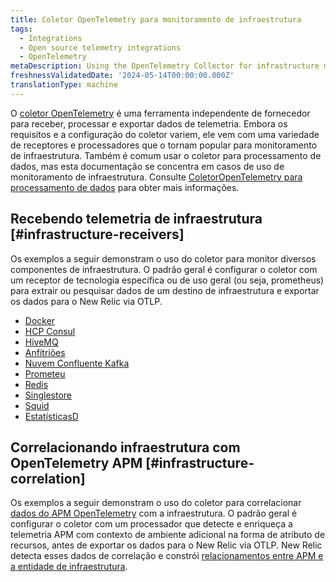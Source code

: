 ```yaml
---
title: Coletor OpenTelemetry para monitoramento de infraestrutura
tags:
  - Integrations
  - Open source telemetry integrations
  - OpenTelemetry
metaDescription: Using the OpenTelemetry Collector for infrastructure monitoring
freshnessValidatedDate: '2024-05-14T00:00:00.000Z'
translationType: machine
---
```


O [coletor OpenTelemetry](https://opentelemetry.io/docs/collector/) é uma ferramenta independente de fornecedor para receber, processar e exportar dados de telemetria. Embora os requisitos e a configuração do coletor variem, ele vem com uma variedade de receptores e processadores que o tornam popular para monitoramento de infraestrutura. Também é comum usar o coletor para processamento de dados, mas esta documentação se concentra em casos de uso de monitoramento de infraestrutura. Consulte [ColetorOpenTelemetry para processamento de dados](/docs/opentelemetry/get-started/collector-processing/opentelemetry-collector-processing-intro) para obter mais informações.

## Recebendo telemetria de infraestrutura [#infrastructure-receivers]

Os exemplos a seguir demonstram o uso do coletor para monitor diversos componentes de infraestrutura. O padrão geral é configurar o coletor com um receptor de tecnologia específica ou de uso geral (ou seja, prometheus) para extrair ou pesquisar dados de um destino de infraestrutura e exportar os dados para o New Relic via OTLP.

* [Docker](https://github.com/newrelic/newrelic-opentelemetry-examples/tree/main/other-examples/collector/docker)
* [HCP Consul](https://github.com/newrelic/newrelic-opentelemetry-examples/tree/main/other-examples/collector/hcp-consul)
* [HiveMQ](https://github.com/newrelic/newrelic-opentelemetry-examples/tree/main/other-examples/collector/hivemq)
* [Anfitriões](https://github.com/newrelic/newrelic-opentelemetry-examples/tree/main/other-examples/collector/host-monitoring)
* [Nuvem Confluente Kafka](https://github.com/newrelic/newrelic-opentelemetry-examples/tree/main/other-examples/collector/confluentcloud)
* [Prometeu](https://github.com/newrelic/newrelic-opentelemetry-examples/tree/main/other-examples/collector/prometheus)
* [Redis](https://github.com/newrelic/newrelic-opentelemetry-examples/tree/main/other-examples/collector/redis)
* [Singlestore](https://github.com/newrelic/newrelic-opentelemetry-examples/tree/main/other-examples/collector/singlestore)
* [Squid](https://github.com/newrelic/newrelic-opentelemetry-examples/tree/main/other-examples/collector/squid)
* [EstatísticasD](https://github.com/newrelic/newrelic-opentelemetry-examples/tree/main/other-examples/collector/statsd)

## Correlacionando infraestrutura com OpenTelemetry APM [#infrastructure-correlation]

Os exemplos a seguir demonstram o uso do coletor para correlacionar [dados do APM OpenTelemetry](/docs/opentelemetry/get-started/apm-monitoring/opentelemetry-apm-intro) com a infraestrutura. O padrão geral é configurar o coletor com um processador que detecte e enriqueça a telemetria APM com contexto de ambiente adicional na forma de atributo de recursos, antes de exportar os dados para o New Relic via OTLP. New Relic detecta esses dados de correlação e constrói [relacionamentos entre APM e a entidade de infraestrutura](/docs/opentelemetry/best-practices/opentelemetry-best-practices-resources).